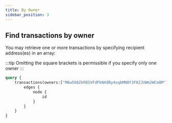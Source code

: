 ```yaml
---
title: By Owner
sidebar_position: 3
---
```


## Find transactions by owner

You may retrieve one or more transactions by specifying recipient address(es) in an array:

:::tip
Omitting the square brackets is permissible if you specify only one owner
:::

```graphql
query {
    transactions(owners:["M6w588ZkR8SVFdPkNXdBy4sqbMN0Y3F8ZJUWm2WCm8M"]) {
        edges {
            node {
                id
            }
        }
    }
}
```